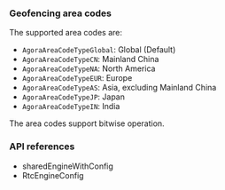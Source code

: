 
<PlatformWrapper platform="ios">

### Geofencing area codes

The supported area codes are:

* `AgoraAreaCodeTypeGlobal`: Global (Default)
* `AgoraAreaCodeTypeCN`: Mainland China
* `AgoraAreaCodeTypeNA`: North America
* `AgoraAreaCodeTypeEUR`: Europe
* `AgoraAreaCodeTypeAS`: Asia, excluding Mainland China
* `AgoraAreaCodeTypeJP`: Japan
* `AgoraAreaCodeTypeIN`: India

The area codes support bitwise operation.

### API references

* <Link to = "{{global.API_REF_IOS_ROOT}}/class_irtcengine.html#api_create2">sharedEngineWithConfig</Link>
* <Link to = "{{global.API_REF_IOS_ROOT}}/rtc_api_data_type.html#class_rtcengineconfig_ng">RtcEngineConfig</Link>

</PlatformWrapper>
